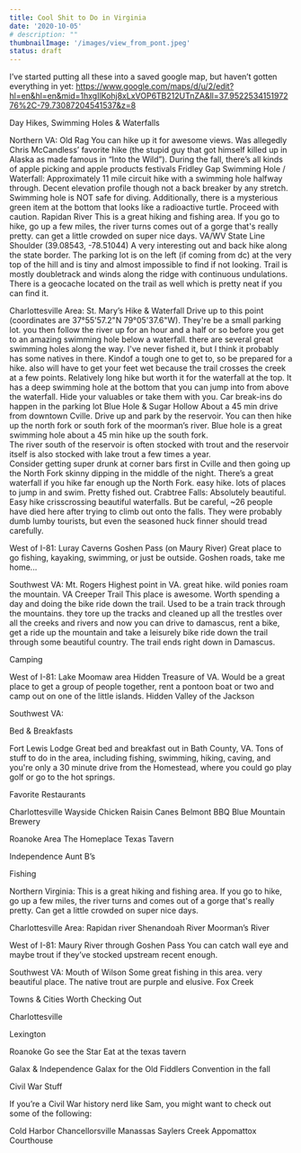 ```yaml
---
title: Cool Shit to Do in Virginia
date: '2020-10-05'
# description: ""
thumbnailImage: '/images/view_from_pont.jpeg'
status: draft
---
```


I’ve started putting all these into a saved google map, but haven’t gotten everything in yet: https://www.google.com/maps/d/u/2/edit?hl=en&hl=en&mid=1hxgIlKohj8xLxVOP6TB212UTnZA&ll=37.952253415197276%2C-79.73087204541537&z=8

Day Hikes, Swimming Holes & Waterfalls

Northern VA:
Old Rag
You can hike up it for awesome views. Was allegedly Chris McCandless’ favorite hike (the stupid guy that got himself killed up in Alaska as made famous in “Into the Wild”).
During the fall, there’s all kinds of apple picking and apple products festivals
Fridley Gap Swimming Hole / Waterfall:
Approximately 11 mile circuit hike with a swimming hole halfway through. Decent elevation profile though not a back breaker by any stretch. Swimming hole is NOT safe for diving. Additionally, there is a mysterious green item at the bottom that looks like a radioactive turtle. Proceed with caution.
Rapidan River
This is a great hiking and fishing area. If you go to hike, go up a few miles, the river turns comes out of a gorge that's really pretty. can get a little crowded on super nice days.
VA/WV State Line Shoulder (39.08543, -78.51044)
A very interesting out and back hike along the state border. The parking lot is on the left (if coming from dc) at the very top of the hill and is tiny and almost impossible to find if not looking. Trail is mostly doubletrack and winds along the ridge with continuous undulations. There is a geocache located on the trail as well which is pretty neat if you can find it.

Charlottesville Area:
St. Mary’s Hike & Waterfall
Drive up to this point (coordinates are 37°55'57.2"N 79°05'37.6"W). They're be a small parking lot. you then follow the river up for an hour and a half or so before you get to an amazing swimming hole below a waterfall. there are several great swimming holes along the way. I've never fished it, but I think it probably has some natives in there.
Kindof a tough one to get to, so be prepared for a hike. also will have to get your feet wet because the trail crosses the creek at a few points.
Relatively long hike but worth it for the waterfall at the top. It has a deep swimming hole at the bottom that you can jump into from above the waterfall.
Hide your valuables or take them with you. Car break-ins do happen in the parking lot
Blue Hole & Sugar Hollow
About a 45 min drive from downtown Cville. Drive up and park by the reservoir. You can then hike up the north fork or south fork of the moorman’s river. Blue hole is a great swimming hole about a 45 min hike up the south fork.  
The river south of the reservoir is often stocked with trout and the reservoir itself is also stocked with lake trout a few times a year.  
Consider getting super drunk at corner bars first in Cville and then going up the North Fork skinny dipping in the middle of the night.
There’s a great waterfall if you hike far enough up the North Fork. easy hike. lots of places to jump in and swim. Pretty fished out.
Crabtree Falls:
Absolutely beautiful. Easy hike crisscrossing beautiful waterfalls. But be careful, ~26 people have died here after trying to climb out onto the falls. They were probably dumb lumby tourists, but even the seasoned huck finner should tread carefully.

West of I-81:
Luray Caverns
Goshen Pass (on Maury River)
Great place to go fishing, kayaking, swimming, or just be outside.
Goshen roads, take me home...

Southwest VA:
Mt. Rogers
Highest point in VA. great hike. wild ponies roam the mountain.
VA Creeper Trail
This place is awesome. Worth spending a day and doing the bike ride down the trail.
Used to be a train track through the mountains. they tore up the tracks and cleaned up all the trestles over all the creeks and rivers and now you can drive to damascus, rent a bike, get a ride up the mountain and take a leisurely bike ride down the trail through some beautiful country.
The trail ends right down in Damascus.

Camping

West of I-81:
Lake Moomaw area
Hidden Treasure of VA. Would be a great place to get a group of people together, rent a pontoon boat or two and camp out on one of the little islands.
Hidden Valley of the Jackson

Southwest VA:

Bed & Breakfasts

Fort Lewis Lodge
Great bed and breakfast out in Bath County, VA. Tons of stuff to do in the area, including fishing, swimming, hiking, caving, and you're only a 30 minute drive from the Homestead, where you could go play golf or go to the hot springs.

Favorite Restaurants

Charlottesville
Wayside Chicken
Raisin Canes
Belmont BBQ
Blue Mountain Brewery

Roanoke Area
The Homeplace
Texas Tavern

Independence
Aunt B’s

Fishing

Northern Virginia:
This is a great hiking and fishing area. If you go to hike, go up a few miles, the river turns and comes out of a gorge that's really pretty. Can get a little crowded on super nice days.

Charlottesville Area:
Rapidan river
Shenandoah River
Moorman’s River

West of I-81:
Maury River through Goshen Pass
You can catch wall eye and maybe trout if they’ve stocked upstream recent enough.

Southwest VA:
Mouth of Wilson
Some great fishing in this area. very beautiful place. The native trout are purple and elusive.
Fox Creek

Towns & Cities Worth Checking Out

Charlottesville

Lexington

Roanoke
Go see the Star
Eat at the texas tavern

Galax & Independence
Galax for the Old Fiddlers Convention in the fall

Civil War Stuff

If you’re a Civil War history nerd like Sam, you might want to check out some of the following:

Cold Harbor
Chancellorsville
Manassas
Saylers Creek
Appomattox Courthouse
